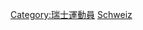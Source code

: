 {{Catnav|頁面分類|各種主題的頁面分類|按國家分類|各國人物|瑞士人}}
{{Catnav|頁面分類|人类社会|人物|各國人物|瑞士人}}
{{Catnav|頁面分類|人物|各國人物|瑞士人}}
{{Catnav|頁面分類|人物|各職業人物|运动员|网球运动员}}
{{Catnav|頁面分類|...|球類運動|網球|网球运动员}}
{{Commons category|Tennis players from Switzerland}}

[[Category:瑞士運動員|Category:瑞士運動員]]
[[Category:各國網球運動員|Schweiz]]